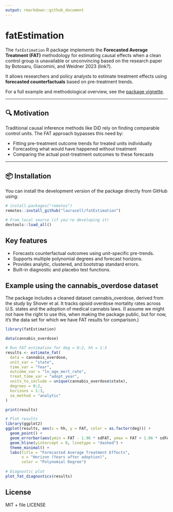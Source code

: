 ```yaml
---
output: rmarkdown::github_document
---
```



# fatEstimation

The `fatEstimation` R package implements the **Forecasted Average Treatment (FAT)** methodology for estimating causal effects when a clean control group is unavailable or unconvincing based on the research paper by Botosaru, Giacomini, and Weidner 2023 (link?). 

It allows researchers and policy analysts to estimate treatment effects using **forecasted counterfactuals** based on pre-treatment trends.

For a full example and methodological overview, see the [package vignette](https://your.package.website/articles/fat_vignette.html).


---

## 🔍 Motivation

Traditional causal inference methods like DiD rely on finding comparable control units. The FAT approach bypasses this need by:

- Fitting pre-treatment outcome trends for treated units individually
- Forecasting what would have happened without treatment
- Comparing the actual post-treatment outcomes to these forecasts

---

## 📦 Installation

You can install the development version of the package directly from GitHub using:

```r
# install.packages("remotes")
remotes::install_github("laurazell/fatEstimation")

# From local source (if you're developing it)
devtools::load_all()
```

## Key features
- Forecasts counterfactual outcomes using unit-specific pre-trends. 
- Supports multiple polynomial degrees and forecast horizons. 
- Provides analytic, clustered, and bootstrap standard errors. 
- Built-in diagnostic and placebo test functions. 

## Example using the cannabis_overdose dataset
The package includes a cleaned dataset cannabis_overdose, derived from the study by Shover et al. It tracks opioid overdose mortality rates across U.S. states and the adoption of medical cannabis laws. (I assume we might not have the right to use this, when making the package public, but for now, it's the data set for which we have FAT results for comparison.)

```r
library(fatEstimation)

data(cannabis_overdose)

# Run FAT estimation for deg = 0:2, hh = 1:3
results <- estimate_fat(
  data = cannabis_overdose,
  unit_var = "state",
  time_var = "Year",
  outcome_var = "ln_age_mort_rate",
  treat_time_var = "adopt_year",
  units_to_include = unique(cannabis_overdose$state),
  degrees = 0:2,
  horizons = 1:3,
  se_method = "analytic"
)

print(results)

# Plot results
library(ggplot2)
ggplot(results, aes(x = hh, y = FAT, color = as.factor(deg))) +
  geom_point() +
  geom_errorbar(aes(ymin = FAT - 1.96 * sdFAT, ymax = FAT + 1.96 * sdFAT)) +
  geom_hline(yintercept = 0, linetype = "dashed") +
  theme_minimal() +
  labs(title = "Forecasted Average Treatment Effects",
       x = "Horizon (Years after adoption)",
       color = "Polynomial Degree")
       
# Diagnostic plot
plot_fat_diagnostics(results)

```

## License

MIT + file LICENSE
